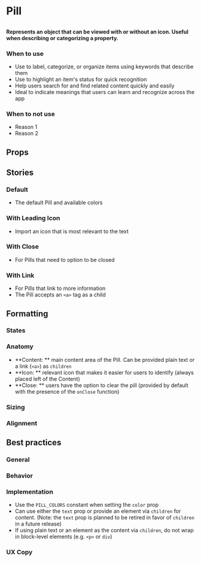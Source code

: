 
# Pill

##

<h4>
  Represents an object that can be viewed with or without an icon. Useful when describing or categorizing a property.
</h4>

<Canvas>
  <Story id="components-pill--default" />
</Canvas>

### When to use
- Use to label, categorize, or organize items using keywords that describe them
- Use to highlight an item's status for quick recognition
- Help users search for and find related content quickly and easily
- Ideal to indicate meanings that users can learn and recognize across the app

### When to not use
- Reason 1
- Reason 2

## Props

<ArgsTable of={Pill} />


## Stories

### Default
- The default Pill and available colors

<Canvas>
  <Story id="components-pill--default" />
</Canvas>

### With Leading Icon
- Import an icon that is most relevant to the text

<Canvas>
  <Story id="components-pill--with-leading-icon" />
</Canvas>

### With Close
- For Pills that need to option to be closed

<Canvas>
  <Story id="components-pill--with-close" />
</Canvas>

### With Link
- For Pills that link to more information
- The Pill accepts an `<a>` tag as a child

<Canvas>
  <Story id="components-pill--with-link" />
</Canvas>


## Formatting

### States

### Anatomy
- **Content: ** main content area of the Pill. Can be provided plain text or a link (`<a>`) as `children`
- **Icon: ** relevant icon that makes it easier for users to identify (always placed left of the Content)
- **Close: ** users have the option to clear the pill (provided by default with the presence of the `onClose` function)

### Sizing

### Alignment


## Best practices

### General

### Behavior

### Implementation
- Use the `PILL_COLORS` constant when setting the `color` prop
- Can use either the `text` prop or provide an element via `children` for content. (Note: the `text` prop is planned to be retired in favor of `children` in a future release)
- If using plain text or an element as the content via `children`, do not wrap in block-level elements (e.g. `<p>` or `div`)

### UX Copy
